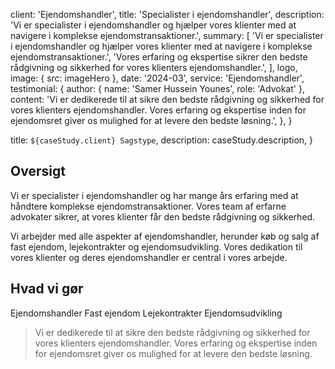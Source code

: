 
  client: 'Ejendomshandler',
  title: 'Specialister i ejendomshandler',
  description:
    'Vi er specialister i ejendomshandler og hjælper vores klienter med at navigere i komplekse ejendomstransaktioner.',
  summary: [
    'Vi er specialister i ejendomshandler og hjælper vores klienter med at navigere i komplekse ejendomstransaktioner.',
    'Vores erfaring og ekspertise sikrer den bedste rådgivning og sikkerhed for vores klienters ejendomshandler.',
  ],
  logo,
  image: { src: imageHero },
  date: '2024-03',
  service: 'Ejendomshandler',
  testimonial: {
    author: { name: 'Samer Hussein Younes', role: 'Advokat' },
    content:
      'Vi er dedikerede til at sikre den bedste rådgivning og sikkerhed for vores klienters ejendomshandler. Vores erfaring og ekspertise inden for ejendomsret giver os mulighed for at levere den bedste løsning.',
  },
}

  title: `${caseStudy.client} Sagstype`,
  description: caseStudy.description,
}

## Oversigt

Vi er specialister i ejendomshandler og har mange års erfaring med at håndtere komplekse ejendomstransaktioner. Vores team af erfarne advokater sikrer, at vores klienter får den bedste rådgivning og sikkerhed.

Vi arbejder med alle aspekter af ejendomshandler, herunder køb og salg af fast ejendom, lejekontrakter og ejendomsudvikling. Vores dedikation til vores klienter og deres ejendomshandler er central i vores arbejde.

## Hvad vi gør

<TagList>
  <TagListItem>Ejendomshandler</TagListItem>
  <TagListItem>Fast ejendom</TagListItem>
  <TagListItem>Lejekontrakter</TagListItem>
  <TagListItem>Ejendomsudvikling</TagListItem>
</TagList>

<Blockquote
  author={{ name: 'Samer Hussein Younes', role: 'Advokat' }}
  image={{ src: imageDebraFiscal }}
>
  Vi er dedikerede til at sikre den bedste rådgivning og sikkerhed for vores klienters ejendomshandler. Vores erfaring og ekspertise inden for ejendomsret giver os mulighed for at levere den bedste løsning.
</Blockquote>

<StatList>
  <StatListItem value="5" label="Erfarne advokater" />
  <StatListItem value="1000+" label="Tilfredse klienter" />
  <StatListItem value="10000+" label="Håndterede sager" />
  <StatListItem value="100%" label="Dedikation" />
</StatList>
